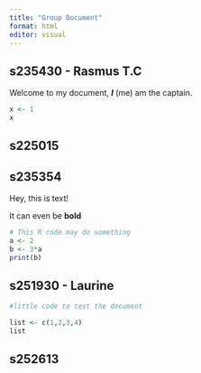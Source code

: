 ```yaml
---
title: "Group Document"
format: html
editor: visual
---
```


## s235430 - Rasmus T.C

Welcome to my document, ***I*** (me) am the captain.

```r
x <- 1
x
```

## s225015

## s235354

Hey, this is text!

It can even be **bold**

```r
# This R code may do something
a <- 2
b <- 3*a
print(b)
```

## s251930 - Laurine

```r
#little code to test the document 

list <- c(1,2,3,4)
list 
```

## s252613
